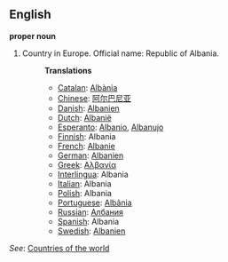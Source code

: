 ==English==

'''proper noun'''

# Country in Europe. Official name: Republic of Albania.
#:'''Translations'''
#:*[[Catalan]]: [[Albània]]
#:*[[Chinese]]: [[阿尔巴尼亚]]
#:*[[Danish]]: [[Albanien]]
#:*[[Dutch]]: [[Albanië]]
#:*[[Esperanto]]: [[Albanio]], [[Albanujo]]
#:*[[Finnish]]: Albania
#:*[[French]]: [[Albanie]]
#:*[[German]]: [[Albanien]]
#:*[[Greek]]: [[Αλβανία]]
#:*[[Interlingua]]: Albania
#:*[[Italian]]: Albania
#:*[[Polish]]: Albania
#:*[[Portuguese]]: [[Albânia]]
#:*[[Russian]]: [[Албания]]
#:*[[Spanish]]: Albania
#:*[[Swedish]]: [[Albanien]]

''See'': [[Countries of the world]]